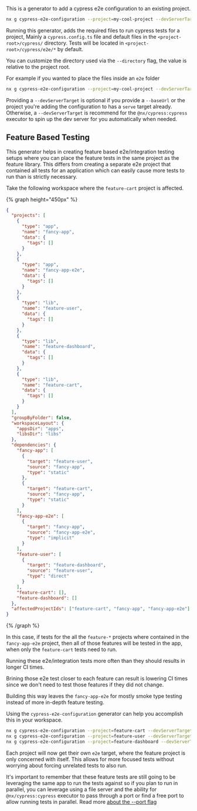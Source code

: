 This is a generator to add a cypress e2e configuration to an existing project.

```bash
nx g cypress-e2e-configuration --project=my-cool-project --devServerTarget=some-app:serve
```

Running this generator, adds the required files to run cypress tests for a project,
Mainly a `cypress.config.ts` file and default files in the `<project-root>/cypress/` directory.
Tests will be located in `<project-root>/cypress/e2e/*` by default.

You can customize the directory used via the `--directory` flag, the value is relative to the project root.

For example if you wanted to place the files inside an `e2e` folder

```bash
nx g cypress-e2e-configuration --project=my-cool-project --devServerTarget=some-app:serve --directory=e2e
```

Providing a `--devServerTarget` is optional if you provide a `--baseUrl` or the project you're adding the configuration to has a `serve` target already.
Otherwise, a `--devServerTarget` is recommend for the `@nx/cypress:cypress` executor to spin up the dev server for you automatically when needed.

## Feature Based Testing

This generator helps in creating feature based e2e/integration testing setups where you can place the feature tests in the same project as the feature library.
This differs from creating a separate e2e project that contained all tests for an application which can easily cause more tests to run than is strictly necessary.

Take the following workspace where the `feature-cart` project is affected.

{% graph height="450px" %}

```json
{
  "projects": [
    {
      "type": "app",
      "name": "fancy-app",
      "data": {
        "tags": []
      }
    },
    {
      "type": "app",
      "name": "fancy-app-e2e",
      "data": {
        "tags": []
      }
    },
    {
      "type": "lib",
      "name": "feature-user",
      "data": {
        "tags": []
      }
    },
    {
      "type": "lib",
      "name": "feature-dashboard",
      "data": {
        "tags": []
      }
    },
    {
      "type": "lib",
      "name": "feature-cart",
      "data": {
        "tags": []
      }
    }
  ],
  "groupByFolder": false,
  "workspaceLayout": {
    "appsDir": "apps",
    "libsDir": "libs"
  },
  "dependencies": {
    "fancy-app": [
      {
        "target": "feature-user",
        "source": "fancy-app",
        "type": "static"
      },
      {
        "target": "feature-cart",
        "source": "fancy-app",
        "type": "static"
      }
    ],
    "fancy-app-e2e": [
      {
        "target": "fancy-app",
        "source": "fancy-app-e2e",
        "type": "implicit"
      }
    ],
    "feature-user": [
      {
        "target": "feature-dashboard",
        "source": "feature-user",
        "type": "direct"
      }
    ],
    "feature-cart": [],
    "feature-dashboard": []
  },
  "affectedProjectIds": ["feature-cart", "fancy-app", "fancy-app-e2e"]
}
```

{% /graph %}

In this case, if tests for the all the `feature-*` projects where contained in the `fancy-app-e2e` project, then all of those features will be tested in the app, when only the `feature-cart` tests need to run.

Running these e2e/integration tests more often than they should results in longer CI times.

Brining those e2e test closer to each feature can result is lowering CI times since we don't need to test those features if they did not change.

Building this way leaves the `fancy-app-e2e` for mostly smoke type testing instead of more in-depth feature testing.

Using the `cypress-e2e-configuration` generator can help you accomplish this in your workspace.

```bash
nx g cypress-e2e-configuration --project=feature-cart --devServerTarget=fancy-app:serve
nx g cypress-e2e-configuration --project=feature-user --devServerTarget=fancy-app:serve
nx g cypress-e2e-configuration --project=feature-dashboard --devServerTarget=fancy-app:serve
```

Each project will now get their own `e2e` target, where the feature project is only concerned with itself. This allows for more focused tests without worrying about forcing unrelated tests to also run.

It's important to remember that these feature tests are still going to be leveraging the same app to run the tests against so if you plan to run in parallel, you can leverage using a file server and the ability for `@nx/cypress:cypress` executor to pass through a port or find a free port to allow running tests in parallel. Read more [about the --port flag](/packages/cypress/executors/cypress#port)
